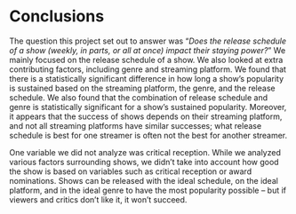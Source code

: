 # Conclusions

The question this project set out to answer was “*Does the release schedule of a show (weekly, in parts, or all at once) impact their staying power?*” We mainly focused on the release schedule of a show. We also looked at extra contributing factors, including genre and streaming platform. We found that there is a statistically significant difference in how long a show’s popularity is sustained based on the streaming platform, the genre, and the release schedule. We also found that the combination of release schedule and genre is statistically significant for a show’s sustained popularity. Moreover, it appears that the success of shows depends on their streaming platform, and not all streaming platforms have similar successes; what release schedule is best for one streamer is often not the best for another streamer.

One variable we did not analyze was critical reception. While we analyzed various factors surrounding shows, we didn’t take into account how good the show is based on variables such as critical reception or award nominations. Shows can be released with the ideal schedule, on the ideal platform, and in the ideal genre to have the most popularity possible – but if viewers and critics don’t like it, it won’t succeed.